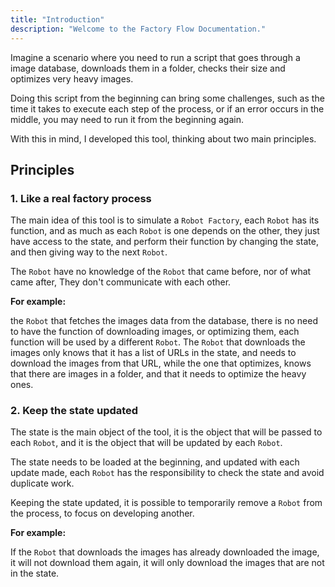 ```yaml
---
title: "Introduction"
description: "Welcome to the Factory Flow Documentation."
---
```



Imagine a scenario where you need to run a script that goes through a image database, downloads them in a folder, checks their size and optimizes very heavy images.

Doing this script from the beginning can bring some challenges, such as the time it takes to execute each step of the process, or if an error occurs in the middle, you may need to run it from the beginning again.


<TerminalImage 
  src="/assets/docs/console-1.png" 
  width={662}
  height={494}
  alt="Factory Flow Logs"
  title="Factory Flow"
  className='my-2'
/>

With this in mind, I developed this tool, thinking about two main principles.

## Principles

### 1. Like a real factory process

The main idea of this tool is to simulate a `Robot Factory`, each `Robot` has its function, and as much as each `Robot` is one depends on the other, they just have access to the state, and perform their function by changing the state, and then giving way to the next `Robot`.

The `Robot` have no knowledge of the `Robot` that came before, nor of what came after, They don't communicate with each other.

<b>For example:</b>

the `Robot` that fetches the images data from the database, there is no need to have the function of downloading images, or optimizing them, each function will be used by a different `Robot`. The `Robot` that downloads the images only knows that it has a list of URLs in the state, and needs to download the images from that URL, while the one that optimizes, knows that there are images in a folder, and that it needs to optimize the heavy ones.

### 2. Keep the state updated

The state is the main object of the tool, it is the object that will be passed to each `Robot`, and it is the object that will be updated by each `Robot`.

The state needs to be loaded at the beginning, and updated with each update made, each `Robot` has the responsibility to check the state and avoid duplicate work.

Keeping the state updated, it is possible to temporarily remove a `Robot` from the process, to focus on developing another.

<b>For example:</b>

If the `Robot` that downloads the images has already downloaded the image, it will not download them again, it will only download the images that are not in the state.